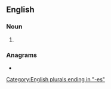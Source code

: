 ==English==

===Noun===
{{head|en|noun plural form}}

# {{plural of|whiplash|lang=en}}

===Anagrams===
* {{anagrams|en|a=aehhilpssw|whaleships}}

[[Category:English plurals ending in "-es"]]